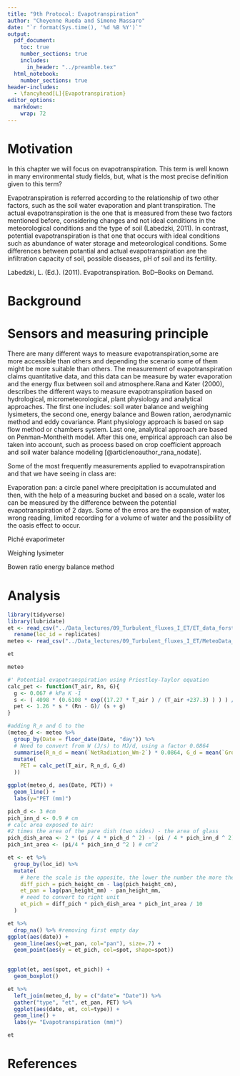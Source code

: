 ```yaml
---
title: "9th Protocol: Evapotranspiration"
author: "Cheyenne Rueda and Simone Massaro"
date: "`r format(Sys.time(), '%d %B %Y')`"
output:
  pdf_document:
    toc: true
    number_sections: true
    includes:
      in_header: "../preamble.tex"
  html_notebook:
    number_sections: true
header-includes:
  - \fancyhead[L]{Evapotranspiration}
editor_options: 
  markdown: 
    wrap: 72
---
```


# Motivation

In this chapter we will focus on evapotranspiration. This term is well known in many environmental study fields, but, what is the most precise definition given to this term?

Evapotranspiration is referred according to the relationship of two other factors, such as the soil water evaporation and plant transpiration. The actual evapotranspiration is the one that is measured from these two factors mentioned before, considering changes and not ideal conditions in the meteorological conditions and the type of soil (Labedzki, 2011). In contrast, potential evapotranspiration is that one that occurs with ideal conditions such as abundance of water storage and meteorological conditions. Some differences between potantial and actual evapotranspiration are the infiltration capacity of soil, possible diseases, pH of soil and its fertility. 

Labedzki, L. (Ed.). (2011). Evapotranspiration. BoD–Books on Demand.



# Background

# Sensors and measuring principle

There are many different ways to measure evapotranspiration,some are more accessible than others and depending the scenario some of them might be more suitable than others. The measurement of evapotranspiration claims quantitative data, and this data can be measure by water evaporation and the energy flux between soil and atmosphere.Rana and Kater (2000), describes the different ways to measure evapotranspiration based on hydrological, micrometeorological, plant physiology and analytical approaches. The first one includes: soil water balance and weighing lysimeters, the second one, energy balance and Bowen ration, aerodynamic method and eddy covariance. Plant physiology approach is based on sap flow method or chambers system. Last one, analytical approach are based on Penman-Montheith model. After this one, empirical approach can also be taken into account, such as process based on crop coefficient approach and soil water balance modeling [@articlenoauthor_rana_nodate]. 


Some of the most frequently measurements applied to evapotranspiration and that we have seeing in class are:

Evaporation pan: a circle panel where precipitation is accumulated and then, with the help of a measuring bucket and based on a scale, water los can be measured by the difference between the potential evapotranspiration of 2 days. Some of the erros are the expansion of water, wrong reading, limited recording for a volume of water and the possibility of the oasis effect to occur. 

Piché evaporimeter

Weighing lysimeter

Bowen ratio energy balance method






# Analysis

```r
library(tidyverse)
library(lubridate)
et <- read_csv("../Data_lectures/09_Turbulent_fluxes_I_ET/ET_data_forst_botanical_garden.csv" , locale = locale(decimal_mark = ",")) %>% 
  rename(loc_id = replicates)
meteo <- read_csv("../Data_lectures/09_Turbulent_fluxes_I_ET/MeteoData_BotanicalGarden.csv")
```
```r
et
```

```r
meteo
```

```r
#' Potential evapotranspiration using Priestley-Taylor equation
calc_pet <- function(T_air, Rn, G){
  g <- 0.067 # kPa K -1
  s <- ( 4098 * (0.6108 * exp((17.27 * T_air ) / (T_air +237.3) ) ) ) / ( T_air + 237.3 )^2
  pet <- 1.26 * s * (Rn - G)/ (s + g)
}

```
```r
#adding R_n and G to the 
(meteo_d <- meteo %>% 
  group_by(Date = floor_date(Date, "day")) %>% 
  # Need to convert from W (J/s) to MJ/d, using a factor 0.0864
  summarise(R_n_d = mean(`NetRadiation_Wm-2`) * 0.0864, G_d = mean(`GroundHeatflux_Wm-2`) * 0.0864, T_air = mean(TA_degC)) %>% 
  mutate(
    PET = calc_pet(T_air, R_n_d, G_d)
  ))
```

```r
ggplot(meteo_d, aes(Date, PET)) +
  geom_line() +
  labs(y="PET (mm)")
```


```r
pich_d <- 3 #cm
pich_inn_d <- 0.9 # cm
# calc area exposed to air:
#2 times the area of the pare dish (two sides) - the area of glass
pich_dish_area <- 2 * (pi / 4 * pich_d ^ 2) - (pi / 4 * pich_inn_d ^ 2) # cm^2
pich_int_area <- (pi/4 * pich_inn_d ^2 ) # cm^2
```

```r
et <- et %>% 
  group_by(loc_id) %>% 
  mutate(
    # here the scale is the opposite, the lower the number the more the water
    diff_pich = pich_height_cm - lag(pich_height_cm),
    et_pan = lag(pan_height_mm) - pan_height_mm,
    # need to convert to right unit
    et_pich = diff_pich * pich_dish_area * pich_int_area / 10
  )
```


```r
et %>% 
  drop_na() %>% #removing first empty day
ggplot(aes(date)) +
  geom_line(aes(y=et_pan, col="pan"), size=.7) +
  geom_point(aes(y = et_pich, col=spot, shape=spot))
  
```
```r
ggplot(et, aes(spot, et_pich)) +
  geom_boxplot()
```


```r
et %>% 
  left_join(meteo_d, by = c("date"= "Date")) %>% 
  gather("type", "et", et_pan, PET) %>% 
  ggplot(aes(date, et, col=type)) +
  geom_line() +
  labs(y= "Evapotranspiration (mm)")
```


```r
et
```


# References


